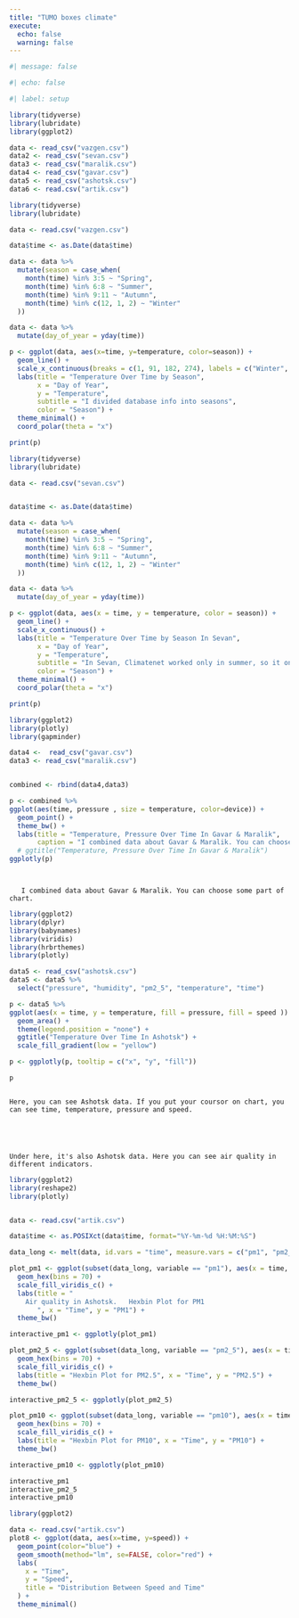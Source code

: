 ```yaml
---
title: "TUMO boxes climate"
execute: 
  echo: false
  warning: false
---
```


```r
#| message: false

#| echo: false

#| label: setup

library(tidyverse)
library(lubridate)
library(ggplot2)
```

```r
data <- read_csv("vazgen.csv")
data2 <- read_csv("sevan.csv")
data3 <- read_csv("maralik.csv")
data4 <- read_csv("gavar.csv")
data5 <- read_csv("ashotsk.csv")
data6 <- read.csv("artik.csv")

```

```r

library(tidyverse)
library(lubridate)  

data <- read.csv("vazgen.csv")

data$time <- as.Date(data$time)

data <- data %>%
  mutate(season = case_when(
    month(time) %in% 3:5 ~ "Spring",
    month(time) %in% 6:8 ~ "Summer",
    month(time) %in% 9:11 ~ "Autumn",
    month(time) %in% c(12, 1, 2) ~ "Winter"
  ))

data <- data %>%
  mutate(day_of_year = yday(time))

p <- ggplot(data, aes(x=time, y=temperature, color=season)) +
  geom_line() +
  scale_x_continuous(breaks = c(1, 91, 182, 274), labels = c("Winter", "Spring", "Summer", "Autumn")) +
  labs(title = "Temperature Over Time by Season",
       x = "Day of Year",
       y = "Temperature",
       subtitle = "I divided database info into seasons",
       color = "Season") +
  theme_minimal() +
  coord_polar(theta = "x")

print(p)

```

```r

library(tidyverse)
library(lubridate)  

data <- read.csv("sevan.csv")  


data$time <- as.Date(data$time)

data <- data %>%
  mutate(season = case_when(
    month(time) %in% 3:5 ~ "Spring",
    month(time) %in% 6:8 ~ "Summer",
    month(time) %in% 9:11 ~ "Autumn",
    month(time) %in% c(12, 1, 2) ~ "Winter"
  ))

data <- data %>%
  mutate(day_of_year = yday(time))

p <- ggplot(data, aes(x = time, y = temperature, color = season)) +
  geom_line() +
  scale_x_continuous() +
  labs(title = "Temperature Over Time by Season In Sevan",
       x = "Day of Year",
       y = "Temperature",
       subtitle = "In Sevan, Climatenet worked only in summer, so it only claimed info about summer",
       color = "Season") +
  theme_minimal() +
  coord_polar(theta = "x")

print(p)


```



```r

library(ggplot2)
library(plotly)
library(gapminder)

data4 <-  read_csv("gavar.csv")
data3 <- read_csv("maralik.csv")


combined <- rbind(data4,data3)

p <- combined %>%
ggplot(aes(time, pressure , size = temperature, color=device)) +
  geom_point() +
  theme_bw() +
  labs(title = "Temperature, Pressure Over Time In Gavar & Maralik",
       caption = "I combined data about Gavar & Maralik. You can choose some part of chart." )
  # ggtitle("Temperature, Pressure Over Time In Gavar & Maralik") 
ggplotly(p)




```

       I combined data about Gavar & Maralik. You can choose some part of chart.



```r
library(ggplot2)
library(dplyr)
library(babynames)
library(viridis)
library(hrbrthemes)
library(plotly)

data5 <- read_csv("ashotsk.csv")
data5 <- data5 %>%
  select("pressure", "humidity", "pm2_5", "temperature", "time")

p <- data5 %>%
ggplot(aes(x = time, y = temperature, fill = pressure, fill = speed )) +
  geom_area() +
  theme(legend.position = "none") +
  ggtitle("Temperature Over Time In Ashotsk") +
  scale_fill_gradient(low = "yellow")

p <- ggplotly(p, tooltip = c("x", "y", "fill"))

p



```


    Here, you can see Ashotsk data. If you put your coursor on chart, you can see time, temperature, pressure and speed.





    Under here, it's also Ashotsk data. Here you can see air quality in different indicators.





```r
library(ggplot2)
library(reshape2)
library(plotly)


data <- read.csv("artik.csv")

data$time <- as.POSIXct(data$time, format="%Y-%m-%d %H:%M:%S")

data_long <- melt(data, id.vars = "time", measure.vars = c("pm1", "pm2_5", "pm10"))

plot_pm1 <- ggplot(subset(data_long, variable == "pm1"), aes(x = time, y = value)) +
  geom_hex(bins = 70) +
  scale_fill_viridis_c() +
  labs(title = "
    Air quality in Ashotsk.   Hexbin Plot for PM1
       ", x = "Time", y = "PM1") +
  theme_bw()

interactive_pm1 <- ggplotly(plot_pm1)

plot_pm2_5 <- ggplot(subset(data_long, variable == "pm2_5"), aes(x = time, y = value)) +
  geom_hex(bins = 70) +
  scale_fill_viridis_c() +
  labs(title = "Hexbin Plot for PM2.5", x = "Time", y = "PM2.5") +
  theme_bw()

interactive_pm2_5 <- ggplotly(plot_pm2_5)

plot_pm10 <- ggplot(subset(data_long, variable == "pm10"), aes(x = time, y = value)) +
  geom_hex(bins = 70) +
  scale_fill_viridis_c() +
  labs(title = "Hexbin Plot for PM10", x = "Time", y = "PM10") +
  theme_bw()

interactive_pm10 <- ggplotly(plot_pm10)

interactive_pm1
interactive_pm2_5
interactive_pm10


```




```r


library(ggplot2)

data <- read.csv("artik.csv")
plot8 <- ggplot(data, aes(x=time, y=speed)) +
  geom_point(color="blue") +
  geom_smooth(method="lm", se=FALSE, color="red") +
  labs(
    x = "Time",
    y = "Speed",
    title = "Distribution Between Speed and Time"
  ) +
  theme_minimal()


```



























